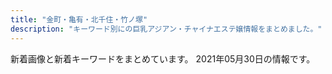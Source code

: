 ```yaml
---
title: "金町・亀有・北千住・竹ノ塚"
description: "キーワード別にの巨乳アジアン・チャイナエステ嬢情報をまとめました。"
---
```


新着画像と新着キーワードをまとめています。
2021年05月30日の情報です。

<DmmAffiliateIns />
<KeywordTable
  shops={
    [
    {
        "keywords": {
            "C": 4,
            "84": 1,
            "85": 3,
            "89": 1,
            "91": 1,
            "E": 2,
            "90": 3,
            "G": 1
        },
        "url": "http://spring02.est888.com/",
        "img_links": [
            "http://spring02.est888.com/css/staff/staff005-b.png",
            "http://spring02.est888.com/css/staff/staff008-b.png",
            "http://spring02.est888.com/css/staff/staff12.png",
            "http://spring02.est888.com/css/staff/staff0008.png",
            "http://spring02.est888.com/css/staff/staff010-a.png",
            "http://spring02.est888.com/css/staff/staff11.png",
            "http://spring02.est888.com/css/staff/staff005-a.png",
            "http://spring02.est888.com/css/staff/staff04-a.png",
            "http://spring02.est888.com/css/top02-left.png",
            "http://spring02.est888.com/css/staff/staff04-b.png",
            "http://spring02.est888.com/css/staff/staff01-a.png",
            "http://spring02.est888.com/css/nav/nav-004.png",
            "http://spring02.est888.com/css/nav/nav-003.png",
            "http://spring02.est888.com/css/nav/nav-005.png",
            "http://spring02.est888.com/css/staff/staff09-b.png",
            "http://spring02.est888.com/css/staff/staff003-b.png",
            "http://spring02.est888.com/css/staff/staff010-b.png",
            "http://spring02.est888.com/css/staff/staff11-a.png",
            "http://spring02.est888.com/css/osusume01.png",
            "http://spring02.est888.com/css/nav/nav-002.png",
            "http://spring02.est888.com/css/staff/staff005.png",
            "http://spring02.est888.com/css/staff/staff04.png",
            "http://spring02.est888.com/css/staff/staff12-b.png",
            "http://spring02.est888.com/css/staff/staff03-a.png",
            "http://spring02.est888.com/css/nav/nav-001.png",
            "http://spring02.est888.com/css/staff/staff12-a.png",
            "http://spring02.est888.com/css/tel.png",
            "http://spring02.est888.com/css/top04.png",
            "http://spring02.est888.com/css/staff/staff11-b.png",
            "http://spring02.est888.com/css/staff/staff09-a.png",
            "http://spring02.est888.com/css/top01.png",
            "http://spring02.est888.com/css/staff/staff03.png",
            "http://spring02.est888.com/css/top003.png",
            "http://spring02.est888.com/css/staff/staff01.png",
            "http://spring02.est888.com/css/nav/nav-006.png",
            "http://spring02.est888.com/css/staff/staff010.png",
            "http://spring02.est888.com/css/staff/staff09.png",
            "http://spring02.est888.com/css/staff/staff01-b.png"
        ],
        "station": "\u7dbe\u702c\u99c5\u897f\u53e3",
        "name": "Spring-\u30b9\u30d7\u30ea\u30f3\u30b0-"
    },
    {
        "station": "JR\u5317\u5343\u4f4f\u99c5\u6771\u53e3",
        "keywords": {},
        "url": "http://aroma-heal.com/",
        "name": "\u7f8e\u5802",
        "img_links": [
            "http://aroma-heal.com/img/t-a.jpg",
            "http://aroma-heal.com/img/pc.jpg",
            "http://aroma-heal.com/img/paypay.png",
            "http://aroma-heal.com/img/sys2.png",
            "http://aroma-heal.com/img/t-t.jpg",
            "http://aroma-heal.com/img/cam.jpg",
            "http://aroma-heal.com/img/sys4.png",
            "http://aroma-heal.com/img/botton.jpg",
            "http://aroma-heal.com/staff/yuki/01.jpg",
            "http://aroma-heal.com/staff/aoi/01.jpg",
            "http://aroma-heal.com/img/sys1.png",
            "http://aroma-heal.com/img/t-s.jpg",
            "http://aroma-heal.com/img/info.jpg",
            "http://aroma-heal.com/img/pic.jpg",
            "http://aroma-heal.com/img/add.jpg",
            "http://aroma-heal.com/img/adrs.jpg",
            "http://aroma-heal.com/img/t-o.jpg",
            "http://aroma-heal.com/img/tit.jpg",
            "http://aroma-heal.com/staff/mimi/01.jpg",
            "http://aroma-heal.com/img/t-r.jpg",
            "http://aroma-heal.com/img/sys3.png",
            "http://aroma-heal.com/img/sysetc.png",
            "http://aroma-heal.com/img/tel.jpg"
        ]
    },
    {
        "name": "\u6cc9\u30fb\u3044\u305a\u307f",
        "url": "https://moon-love.info/",
        "station": "\u5317\u5343\u4f4f\u99c5\u6771\u53e3",
        "keywords": {
            "D": 1,
            "E": 2
        },
        "img_links": [
            "https://moon-love.info/images/slider1/03.jpg",
            "https://moon-love.info/uploadfiles/images/campaignIyasiHealCom.jpg",
            "https://moon-love.info/uploadfiles/Image/image.png",
            "https://moon-love.info/staffPhoto/s20200527170611.jpg",
            "https://moon-love.info/js/sliderLine/slide_prev.png",
            "https://moon-love.info/images/gallery1.png",
            "https://moon-love.info/images/returnBtn.png",
            "https://moon-love.info/images/slider1/02.jpg",
            "https://moon-love.info/staffPhoto/s20200711151214.jpg",
            "https://moon-love.info/js/sliderLine/slide_next.png",
            "https://moon-love.info/staffPhoto/b20200711151214.jpg",
            "https://moon-love.info/staffPhoto/b20200527170611.jpg",
            "https://moon-love.info/images/slider1/01.jpg",
            "https://moon-love.info/images/mobile.jpg",
            "https://moon-love.info/images/noImg.jpg"
        ]
    },
    {
        "name": "You First*\u30e6\u30fc\u30d5\u30a1\u30fc\u30b9\u30c8",
        "url": "http://youfirstesthe.com/",
        "station": "\u7dbe\u702c\u99c5\u6771\u53e3",
        "img_links": [
            "http://youfirstesthe.com/upload/girl/img03/img5_0008.jpg",
            "http://youfirstesthe.com/upload/board/img_1616074473.jpg",
            "http://youfirstesthe.com/upload/girl/img03/img2_0020.jpg",
            "http://youfirstesthe.com/upload/girl/img03/img1_0004.jpg",
            "http://youfirstesthe.com/upload/girl/img02/img1_0021.jpg",
            "http://youfirstesthe.com/upload/girl/img03/img2_0016.jpg",
            "http://youfirstesthe.com/upload/girl/img03/img2_0014.jpg",
            "http://youfirstesthe.com/images/common/tel.png",
            "http://youfirstesthe.com/upload/board/img_1600470945.jpg",
            "http://youfirstesthe.com/images/top/list_btn.png",
            "http://youfirstesthe.com/upload/girl/img03/img1_0019.jpg",
            "http://youfirstesthe.com/images/top/ranking02.png",
            "http://youfirstesthe.com/upload/girl/img03/img1_0007.jpg",
            "http://youfirstesthe.com/upload/girl/img03/img1_0029.jpg",
            "http://youfirstesthe.com/upload/girl/img03/img2_0019.jpg",
            "http://youfirstesthe.com/images/top/pickup_box.png",
            "http://youfirstesthe.com/upload/board/img_1555924960.jpg",
            "http://youfirstesthe.com/upload/girl/img02/img1_0016.jpg",
            "http://youfirstesthe.com/upload/girl/img03/img2_0028.jpg",
            "http://youfirstesthe.com/upload/girl/img03/img3_0020.jpg",
            "http://youfirstesthe.com/upload/girl/img03/img1_0020.jpg",
            "http://youfirstesthe.com/upload/girl/img03/img2_0003.jpg",
            "http://youfirstesthe.com/upload/girl/img03/img3_0008.jpg",
            "http://youfirstesthe.com/upload/girl/img02/img1_0007.jpg",
            "http://youfirstesthe.com/images/top/news.png",
            "http://youfirstesthe.com/upload/girl/img03/img1_0016.jpg",
            "http://youfirstesthe.com/upload/girl/img02/img1_0027.jpg",
            "http://youfirstesthe.com/images/common/main_txt_corona.jpg",
            "http://youfirstesthe.com/upload/girl/img02/img1_0028.jpg",
            "http://youfirstesthe.com/upload/girl/img03/img1_0027.jpg",
            "http://youfirstesthe.com/upload/girl/img02/img1_0026.jpg",
            "http://youfirstesthe.com/upload/girl/img03/img2_0007.jpg",
            "http://youfirstesthe.com/images/top/ranking03.png",
            "http://youfirstesthe.com/upload/girl/img02/img1_0008.jpg",
            "http://youfirstesthe.com/upload/girl/img03/img2_0008.jpg",
            "http://youfirstesthe.com/upload/girl/img03/img3_0003.jpg",
            "http://youfirstesthe.com/upload/girl/img03/img4_0008.jpg",
            "http://youfirstesthe.com/upload/girl/img02/img1_0014.jpg",
            "http://youfirstesthe.com/images/top/ranking01.png",
            "http://youfirstesthe.com/upload/girl/img02/img1_0004.jpg",
            "http://youfirstesthe.com/upload/girl/img03/img1_0003.jpg",
            "http://youfirstesthe.com/upload/girl/img03/img3_0007.jpg",
            "http://youfirstesthe.com/upload/girl/img03/img4_0007.jpg",
            "http://youfirstesthe.com/upload/girl/img03/img1_0026.jpg",
            "http://youfirstesthe.com/upload/board/img_1601452249.jpg",
            "http://youfirstesthe.com/upload/girl/img03/img1_0028.jpg",
            "http://youfirstesthe.com/upload/board/img_1616074420.jpg",
            "http://youfirstesthe.com/upload/girl/img02/img1_0019.jpg",
            "http://youfirstesthe.com/upload/girl/img03/img2_0029.jpg",
            "http://youfirstesthe.com/upload/girl/img03/img1_0015.jpg",
            "http://youfirstesthe.com/upload/girl/img03/img1_0021.jpg",
            "http://youfirstesthe.com/upload/girl/img03/img1_0014.jpg",
            "http://youfirstesthe.com/upload/board/img_1558501433.jpg",
            "http://youfirstesthe.com/upload/girl/img02/img1_0029.jpg",
            "http://youfirstesthe.com/upload/girl/img02/img1_0015.jpg",
            "http://youfirstesthe.com/upload/girl/img02/img1_0020.jpg",
            "http://youfirstesthe.com/upload/girl/img02/img1_0003.jpg",
            "http://youfirstesthe.com/upload/girl/img03/img1_0008.jpg"
        ],
        "keywords": {
            "\u30bb\u30af\u30b7\u30fc": 5,
            "G": 5
        }
    },
    {
        "img_links": [
            "http://angela.esjp.xyz/girl/4.jpg",
            "http://angela.esjp.xyz/girl/3.jpg",
            "http://angela.esjp.xyz/images/roomimg/photo02.jpg",
            "http://angela.esjp.xyz/images/pickup_line.png",
            "http://angela.esjp.xyz/images/staff_bg.png",
            "http://angela.esjp.xyz/images/nophotos.jpg",
            "http://angela.esjp.xyz/girl/1.jpg",
            "http://angela.esjp.xyz/images/tel_footer.png",
            "http://angela.esjp.xyz/images/roomimg/photo01.jpg",
            "http://angela.esjp.xyz/images/topbg.jpg",
            "http://angela.esjp.xyz/girl/2.jpg",
            "http://angela.esjp.xyz/images/mobile_bg.png",
            "http://angela.esjp.xyz/girl/6.jpg",
            "http://angela.esjp.xyz/girl/5.jpg",
            "http://angela.esjp.xyz/images/newsbg.png"
        ],
        "name": "Angela \u30a2\u30f3\u30b8\u30a7\u30e9",
        "url": "http://angela.esjp.xyz/",
        "station": "\u7dbe\u702c\u99c5\u6771\u53e3",
        "keywords": {}
    },
    {
        "name": "Angel",
        "keywords": {},
        "station": "\u7dbe\u702c\u99c5\u897f\u53e3",
        "url": "http://e-luxury.work/",
        "img_links": [
            "http://e-luxury.work/images/1.jpg",
            "http://e-luxury.work/images/mobile.jpg",
            "http://e-luxury.work/images/staff_t.jpg",
            "http://e-luxury.work/images/4.jpg",
            "http://e-luxury.work/images/int2.jpg",
            "http://e-luxury.work/img/kayo1.jpg",
            "http://e-luxury.work/images/int1.jpg",
            "http://e-luxury.work/images/ta.jpg",
            "http://e-luxury.work/images/b1.jpg",
            "http://e-luxury.work/images/tt.jpg",
            "http://e-luxury.work/img/yuki1.jpg",
            "http://e-luxury.work/img/mimi1.jpg",
            "http://e-luxury.work/img/kayo2.jpg",
            "http://e-luxury.work/images/6.jpg",
            "http://e-luxury.work/images/2.jpg",
            "http://e-luxury.work/images/head.jpg",
            "http://e-luxury.work/images/7.jpg",
            "http://e-luxury.work/img/mina1.jpg",
            "http://e-luxury.work/img/eri1.jpg",
            "http://e-luxury.work/images/tel.jpg",
            "http://e-luxury.work/images/3.jpg",
            "http://e-luxury.work/images/sys.jpg",
            "http://e-luxury.work/images/5.jpg",
            "http://e-luxury.work/img/minami1.jpg",
            "http://e-luxury.work/img/momoka1.jpg",
            "http://e-luxury.work/images/interior_t.jpg",
            "http://e-luxury.work/images/news.jpg"
        ]
    },
    {
        "url": "http://www.maria0228.com/",
        "keywords": {},
        "station": "JR\u4e80\u6709\u99c5\u5317\u53e3",
        "img_links": [
            "http://www.maria0228.com/img/6.jpg",
            "http://www.maria0228.com/img/4.jpg",
            "http://www.maria0228.com/img/erika.jpg",
            "http://www.maria0228.com/img/3.jpg",
            "http://www.maria0228.com/img/danni.jpg",
            "http://www.maria0228.com/img/ayumi.jpg",
            "http://www.maria0228.com/img/nana.jpg",
            "http://www.maria0228.com/img/5.jpg",
            "http://www.maria0228.com/img/aya.jpg",
            "http://www.maria0228.com/img/1.jpg",
            "http://www.maria0228.com/img/7.jpg",
            "http://www.maria0228.com/img/yuri.jpg",
            "http://www.maria0228.com/img/2.jpg",
            "http://www.maria0228.com/img/mina.jpg"
        ],
        "name": "\u7652\u3057\u306e\u5bb6"
    },
    {
        "url": "http://kokoroan.jps.cm/",
        "name": "\u5922\u306e\u5bb6",
        "img_links": [
            "http://kokoroan.jps.cm/images/mobile.jpg",
            "http://kokoroan.jps.cm/photos/sites/31/2021/03/2021032515024847.jpg",
            "http://kokoroan.jps.cm/images/girl-z1.jpg",
            "http://kokoroan.jps.cm/images/bj3.jpg",
            "http://kokoroan.jps.cm/images/ser5.jpg",
            "http://kokoroan.jps.cm/photos/sites/31/2021/04/2021041913212572.jpg",
            "http://kokoroan.jps.cm/images/ser1.jpg",
            "http://kokoroan.jps.cm/images/top.jpg",
            "http://kokoroan.jps.cm/photos/sites/31/2021/03/2021032316250291.jpg",
            "http://kokoroan.jps.cm/images/mobile2.jpg",
            "http://kokoroan.jps.cm/images/room3.jpg",
            "http://kokoroan.jps.cm/images/room2.jpg",
            "http://kokoroan.jps.cm/photos/sites/31/2021/03/2021032316410890.jpg",
            "http://kokoroan.jps.cm/images/room4.jpg",
            "http://kokoroan.jps.cm/images/room1.jpg",
            "http://kokoroan.jps.cm/images/service_line.jpg",
            "http://kokoroan.jps.cm/images/ser3.jpg",
            "http://kokoroan.jps.cm/photos/sites/31/2021/03/2021032515025450.jpg",
            "http://kokoroan.jps.cm/images/ser2.jpg",
            "http://kokoroan.jps.cm/photos/sites/31/2021/04/2021041913212424.jpg",
            "http://kokoroan.jps.cm/images/girl-z2.jpg",
            "http://kokoroan.jps.cm/images/ser4.jpg",
            "http://kokoroan.jps.cm/images/end.jpg",
            "http://kokoroan.jps.cm/images/staff_line.jpg"
        ],
        "keywords": {
            "87": 1,
            "86": 2,
            "C": 11,
            "D": 3
        },
        "station": "\u7af9\u30ce\u585a\u99c5\u6771\u53e3"
    },
    {
        "url": "http://ningyo-hime.com/",
        "img_links": [
            "http://ningyo-hime.com/staffPhoto/b20200905132814.jpg",
            "http://ningyo-hime.com/uploadfiles/Image/campaignNingyoHimeCom.jpg",
            "http://ningyo-hime.com/js/sliderLine/slide_next.png",
            "http://ningyo-hime.com/staffPhoto/b20201101082513.jpg",
            "http://ningyo-hime.com/staffPhoto/s20191003141511.jpg",
            "http://ningyo-hime.com/staffPhoto/b20201212104914.jpg",
            "http://ningyo-hime.com/staffPhoto/s20201212112712.jpg",
            "http://ningyo-hime.com/images/gallery1.png",
            "http://ningyo-hime.com/staffPhoto/s20200630134438.jpg",
            "http://ningyo-hime.com/staffPhoto/b20200707192550.jpg",
            "http://ningyo-hime.com/images/mobile.jpg",
            "http://ningyo-hime.com/staffPhoto/b20200630134438.jpg",
            "http://ningyo-hime.com/staffPhoto/s20200707192550.jpg",
            "http://ningyo-hime.com/images/slider1/03.jpg",
            "http://ningyo-hime.com/images/slider1/01.jpg",
            "http://ningyo-hime.com/staffPhoto/s20200626161755.jpg",
            "http://ningyo-hime.com/staffPhoto/b20191003141511.jpg",
            "http://ningyo-hime.com/images/returnBtn.png",
            "http://ningyo-hime.com/staffPhoto/s20201212104914.jpg",
            "http://ningyo-hime.com/staffPhoto/b20201212112712.jpg",
            "http://ningyo-hime.com/staffPhoto/b20200626161755.jpg",
            "http://ningyo-hime.com/staffPhoto/s20201230174356.jpg",
            "http://ningyo-hime.com/staffPhoto/b20201230174356.jpg",
            "http://ningyo-hime.com/js/sliderLine/slide_prev.png",
            "http://ningyo-hime.com/staffPhoto/s20201101082513.jpg",
            "http://ningyo-hime.com/staffPhoto/s20200905132814.jpg"
        ],
        "keywords": {
            "D": 5,
            "84": 1,
            "C": 2
        },
        "name": "\u4eba\u9b5a\u59eb",
        "station": "\u7dbe\u702c\u99c5\u6771\u53e3"
    },
    {
        "station": "\u7dbe\u702c\u99c5\u6771\u53e3",
        "name": "\u82b1\u306e\u604b",
        "url": "http://bananokoi.ies.bz/",
        "img_links": [],
        "keywords": {}
    },
    {
        "station": "JR\u91d1\u753a\u99c5\u5317\u53e3",
        "url": "http://www.kenyoku.work/",
        "keywords": {},
        "name": "\u5065\u6b32",
        "img_links": [
            "http://www.kenyoku.work/img/risa1.jpg",
            "http://www.kenyoku.work/images/news.jpg",
            "http://www.kenyoku.work/images/int1.png",
            "http://www.kenyoku.work/img/miki1.jpg",
            "http://www.kenyoku.work/images/2.jpg",
            "http://www.kenyoku.work/images/head.jpg",
            "http://www.kenyoku.work/images/b2.jpg",
            "http://www.kenyoku.work/images/1.jpg",
            "http://www.kenyoku.work/images/interior_t.jpg",
            "http://www.kenyoku.work/images/int2.png",
            "http://www.kenyoku.work/img/hana1.jpg",
            "http://www.kenyoku.work/images/staff_t.jpg",
            "http://www.kenyoku.work/img/ami1.jpg",
            "http://www.kenyoku.work/images/s1.png",
            "http://www.kenyoku.work/images/b1.jpg",
            "http://www.kenyoku.work/images/info.png",
            "http://www.kenyoku.work/images/mobile.jpg",
            "http://www.kenyoku.work/images/sys.jpg",
            "http://www.kenyoku.work/images/3.jpg",
            "http://www.kenyoku.work/images/4.jpg"
        ]
    },
    {
        "station": "\u7dbe\u702c\u99c5\u6771\u53e3",
        "name": "\u611b",
        "url": "http://ayase-ai.jpest.net/",
        "keywords": {},
        "img_links": [
            "http://ayase-ai.jpest.net/uploads//sites/33/2020/11/g1-225x300.jpg",
            "http://ayase-ai.jpest.net/uploads//sites/33/2020/11/g6-225x300.jpg",
            "http://ayase-ai.jpest.net/uploads//sites/33/2021/01/g1-225x300.jpg",
            "http://ayase-ai.jpest.net/uploads//sites/33/2020/11/g6.jpg",
            "http://ayase-ai.jpest.net/uploads//sites/33/2020/12/mobile-1.jpg",
            "http://ayase-ai.jpest.net/uploads//sites/33/2020/12/main_top-1.png",
            "http://ayase-ai.jpest.net/uploads//sites/33/2021/01/g1.jpg",
            "http://ayase-ai.jpest.net/uploads//sites/33/2020/12/r3-1.png",
            "http://ayase-ai.jpest.net/uploads//sites/33/2020/12/main_top.png",
            "http://ayase-ai.jpest.net/uploads//sites/33/2020/11/g5-225x300.jpg",
            "http://ayase-ai.jpest.net/uploads//sites/33/2020/11/g2-225x300.jpg",
            "http://ayase-ai.jpest.net/uploads//sites/33/2020/11/g3-225x300.jpg",
            "http://ayase-ai.jpest.net/uploads//sites/33/2020/11/g2.jpg",
            "http://ayase-ai.jpest.net/uploads//sites/33/2020/11/m-top02-1.jpg",
            "http://ayase-ai.jpest.net/uploads//sites/33/2020/11/g5.jpg",
            "http://ayase-ai.jpest.net/uploads//sites/33/2020/12/shishu-2.png",
            "http://ayase-ai.jpest.net/uploads//sites/33/2020/11/g4-225x300.jpg",
            "http://ayase-ai.jpest.net/uploads//sites/33/2020/11/g3.jpg",
            "http://ayase-ai.jpest.net/uploads//sites/33/2020/12/main_bottom-1.png",
            "http://ayase-ai.jpest.net/uploads//sites/33/2020/12/ss.png",
            "http://ayase-ai.jpest.net/uploads//sites/33/2020/12/r2-1.png",
            "http://ayase-ai.jpest.net/uploads//sites/33/2021/04/g1-225x300.jpg",
            "http://ayase-ai.jpest.net/uploads//sites/33/2021/04/g1.jpg",
            "http://ayase-ai.jpest.net/uploads//sites/33/2020/11/g4.jpg",
            "http://ayase-ai.jpest.net/uploads//sites/33/2020/12/ma01-1.jpg",
            "http://ayase-ai.jpest.net/uploads//sites/33/2020/11/g1.jpg",
            "http://ayase-ai.jpest.net/uploads//sites/33/2020/12/r1.png",
            "http://ayase-ai.jpest.net/uploads//sites/33/2020/12/re.jpg",
            "http://ayase-ai.jpest.net/uploads//sites/33/2020/12/r4-1.png",
            "http://ayase-ai.jpest.net/uploads//sites/33/2020/12/main_bottom.png"
        ]
    },
    {
        "url": "http://iyasinobara.oks.bz/",
        "name": "\u7652\u3057\u306e\u8594\u8587",
        "keywords": {
            "90": 5,
            "F": 5,
            "82": 5,
            "D": 10,
            "85": 5,
            "87": 5,
            "C": 16
        },
        "station": "JR\u91d1\u753a\u99c5\u5317\u53e3",
        "img_links": [
            "http://iyasinobara.oks.bz/images/top.jpg",
            "http://iyasinobara.oks.bz/photos/sites/36/2021/03/2021030303232197.jpg",
            "http://iyasinobara.oks.bz/photos/sites/36/2020/11/2020112101523963.jpg",
            "http://iyasinobara.oks.bz/photos/sites/36/2019/12/2019121401184994.jpg",
            "http://iyasinobara.oks.bz/images/s_news.jpg",
            "http://iyasinobara.oks.bz/images/room4.jpg",
            "http://iyasinobara.oks.bz/images/s_staff.jpg",
            "http://iyasinobara.oks.bz/images/s_shedule.jpg",
            "http://iyasinobara.oks.bz/photos/sites/36/2020/02/2020021401252254.jpg",
            "http://iyasinobara.oks.bz/images/mobile.jpg",
            "http://iyasinobara.oks.bz/images/room2.jpg",
            "http://iyasinobara.oks.bz/images/room1.jpg",
            "http://iyasinobara.oks.bz/images/room3.jpg"
        ]
    },
    {
        "name": "Sakura",
        "img_links": [
            "http://esthe-aroma.biz/img/ff.jpg",
            "http://esthe-aroma.biz/img/cg021.jpg",
            "http://esthe-aroma.biz/img/m04.jpg",
            "http://esthe-aroma.biz/img/top.jpg",
            "http://esthe-aroma.biz/img/cg01.jpg",
            "http://esthe-aroma.biz/img/syst.jpg",
            "http://esthe-aroma.biz/img/fla01.jpg",
            "http://esthe-aroma.biz/img/m02a.jpg",
            "http://esthe-aroma.biz/img/m01.jpg",
            "http://esthe-aroma.biz/img/m05.jpg",
            "http://esthe-aroma.biz/img/m06.jpg",
            "http://esthe-aroma.biz/img/fla02.jpg",
            "http://esthe-aroma.biz/img/cg09.jpg",
            "http://esthe-aroma.biz/img/acct.jpg",
            "http://esthe-aroma.biz/img/cg011.jpg",
            "http://esthe-aroma.biz/img/m03a.jpg",
            "http://esthe-aroma.biz/img/m01a.jpg",
            "http://esthe-aroma.biz/img/cg081.jpg",
            "http://esthe-aroma.biz/img/m02.jpg",
            "http://esthe-aroma.biz/img/cg02.jpg",
            "http://esthe-aroma.biz/img/cg08.jpg",
            "http://esthe-aroma.biz/img/m03.jpg",
            "http://esthe-aroma.biz/img/fla03.jpg",
            "http://esthe-aroma.biz/img/tr02.jpg",
            "http://esthe-aroma.biz/img/cg10.jpg",
            "http://esthe-aroma.biz/img/stal.jpg",
            "http://esthe-aroma.biz/img/no.png",
            "http://esthe-aroma.biz/img/cg07.jpg",
            "http://esthe-aroma.biz/img/tr01.jpg",
            "http://esthe-aroma.biz/img/cg05.jpg",
            "http://esthe-aroma.biz/img/cg03.jpg",
            "http://esthe-aroma.biz/img/m05a.jpg",
            "http://esthe-aroma.biz/img/cg101.jpg",
            "http://esthe-aroma.biz/img/cg06.jpg"
        ],
        "station": "JR\u91d1\u753a\u99c5\u5317\u53e3",
        "url": "http://esthe-aroma.biz/",
        "keywords": {
            "D": 18,
            "88": 4,
            "86": 14
        }
    },
    {
        "keywords": {
            "86": 3,
            "87": 3
        },
        "station": "\u7af9\u30ce\u585a\u99c5\u6771\u53e3",
        "img_links": [
            "http://esthe-aroma.xyz/images/header3.png",
            "http://esthe-aroma.xyz/images/acc.jpg",
            "http://esthe-aroma.xyz/images/info.png",
            "http://esthe-aroma.xyz/images/main1.jpg",
            "http://esthe-aroma.xyz/images/acc1.jpg",
            "http://esthe-aroma.xyz/images/home_002.png",
            "http://esthe-aroma.xyz/images/link.png",
            "http://esthe-aroma.xyz/images/main-sp.jpg",
            "http://esthe-aroma.xyz/images/home.png",
            "http://esthe-aroma.xyz/images/staff.png",
            "http://esthe-aroma.xyz/images/esthe1.jpg",
            "http://esthe-aroma.xyz/images/esthe2.jpg",
            "http://esthe-aroma.xyz/images/blog_002.png",
            "http://esthe-aroma.xyz/images/gallery.png",
            "http://esthe-aroma.xyz/images/clear.png",
            "http://esthe-aroma.xyz/images/esthe3.jpg",
            "http://esthe-aroma.xyz/images/friend.png",
            "http://esthe-aroma.xyz/images/cg01.jpg",
            "http://esthe-aroma.xyz/images/cg02.jpg"
        ],
        "url": "http://esthe-aroma.xyz/",
        "name": "\u5927\u5bb6\u65cf"
    },
    {
        "station": "\u5343\u4f4f\u5927\u6a4b\u99c5",
        "url": "https://s-esthe.biz/",
        "keywords": {
            "E": 6,
            "D": 12
        },
        "name": "\u3057\u3093\u3061\u3083\u3093",
        "img_links": [
            "https://s-esthe.biz/wp-content/uploads/2019/06/47567uhito.jpg",
            "https://s-esthe.biz/wp-content/themes/este/img/call.png",
            "https://s-esthe.biz/wp-content/themes/este/img/1.jpg",
            "https://s-esthe.biz/wp-content/uploads/2019/06/345678hito.jpg",
            "https://s-esthe.biz/wp-content/themes/este/img/4.jpg",
            "https://s-esthe.biz/wp-content/themes/este/img/tel_header.png",
            "https://s-esthe.biz/wp-content/themes/este/img/top-img02.png",
            "https://s-esthe.biz/wp-content/themes/este/img/tel_footer.png",
            "https://s-esthe.biz/wp-content/themes/este/img/2.jpg",
            "https://s-esthe.biz/wp-content/uploads/2019/06/23456hito.jpg",
            "https://s-esthe.biz/wp-content/themes/este/img/3.jpg",
            "https://s-esthe.biz/wp-content/themes/este/img/top-img01a.png",
            "https://s-esthe.biz/wp-content/themes/este/img/top-img01b.png",
            "https://s-esthe.biz/wp-content/uploads/2021/05/211nss.jpg",
            "https://s-esthe.biz/wp-content/uploads/2019/06/651hito.jpg"
        ]
    },
    {
        "keywords": {},
        "name": "\u5065\u5eb7\u306e\u5bb6",
        "img_links": [
            "http://kenkounoie-umejima.este88.com/images/img1.jpg",
            "http://kenkounoie-umejima.este88.com/images/acc1.jpg",
            "http://kenkounoie-umejima.este88.com/images/acc4.jpg",
            "http://kenkounoie-umejima.este88.com/images/img4.jpg",
            "http://kenkounoie-umejima.este88.com/gals/emi1.jpg",
            "http://kenkounoie-umejima.este88.com/images/img2.jpg",
            "http://kenkounoie-umejima.este88.com/images/info.png",
            "http://kenkounoie-umejima.este88.com/images/acc5.jpg",
            "http://kenkounoie-umejima.este88.com/gals/risa1.jpg",
            "http://kenkounoie-umejima.este88.com/images/acc3.jpg",
            "http://kenkounoie-umejima.este88.com/gals/kiki1.jpg",
            "http://kenkounoie-umejima.este88.com/gals/ai1.jpg",
            "http://kenkounoie-umejima.este88.com/images/img3.jpg",
            "http://kenkounoie-umejima.este88.com/images/acc2.jpg",
            "http://kenkounoie-umejima.este88.com/gals/mimi1.jpg",
            "http://kenkounoie-umejima.este88.com/gals/rika1.jpg",
            "http://kenkounoie-umejima.este88.com/images/qr.jpg",
            "http://kenkounoie-umejima.este88.com/i/sp02.jpg",
            "http://kenkounoie-umejima.este88.com/gals/akane1.jpg"
        ],
        "station": "\u6885\u5cf6\u99c5",
        "url": "http://kenkounoie-umejima.este88.com/"
    },
    {
        "station": "JR\u4e80\u6709\u99c5\u5357\u53e3",
        "img_links": [
            "http://foryou2.a1.ies.bz/upload/sites/8/2021/05/2021052102074914.jpg",
            "https://arzt-spa.iest.info/images/acc4.jpg",
            "https://arzt-spa.iest.info/images/girl_bt.jpg",
            "https://arzt-spa.iest.info/images/staff0.jpg",
            "https://arzt-spa.iest.info/photos/sites/8/2021/05/2021051108091387.jpg",
            "https://arzt-spa.iest.info/images/bjs3.jpg",
            "https://arzt-spa.iest.info/photos/sites/8/2021/04/2021042909585676.jpg",
            "http://foryou2.a1.ies.bz/upload/sites/8/2021/04/2021042909585676.jpg",
            "https://arzt-spa.iest.info/images/staff_line.jpg",
            "https://arzt-spa.iest.info/images/end.jpg",
            "https://arzt-spa.iest.info/images/acc2.jpg",
            "https://arzt-spa.iest.info/photos/sites/8/2021/05/2021052003571283.jpg",
            "http://foryou2.a1.ies.bz/upload/sites/8/2021/05/2021052003571253.jpg",
            "https://arzt-spa.iest.info/photos/sites/8/2021/05/2021052102074914.jpg",
            "http://foryou2.a1.ies.bz/upload/sites/8/2021/05/2021052102083831.jpg",
            "https://arzt-spa.iest.info/images/line1.jpg",
            "http://foryou2.a1.ies.bz/upload/sites/8/2021/04/202104290958056.jpg",
            "https://arzt-spa.iest.info/images/acc5.jpg",
            "https://arzt-spa.iest.info/photos/sites/8/2021/04/202104290958056.jpg",
            "https://arzt-spa.iest.info/images/mobile.jpg",
            "https://arzt-spa.iest.info/photos/sites/8/2021/05/2021052003571253.jpg",
            "https://arzt-spa.iest.info/photos/sites/8/2021/05/2021052102083831.jpg",
            "https://arzt-spa.iest.info/images/pick.jpg",
            "https://arzt-spa.iest.info/images/acc6.jpg",
            "https://arzt-spa.iest.info/images/news.jpg",
            "http://foryou2.a1.ies.bz/upload/sites/8/2021/05/2021052003571283.jpg",
            "https://arzt-spa.iest.info/images/top.jpg",
            "https://arzt-spa.iest.info/images/acc3.jpg",
            "https://arzt-spa.iest.info/images/acc1.jpg",
            "https://arzt-spa.iest.info/images/link_line.jpg"
        ],
        "name": "Arzt spa\u30fb\u30a2\u30eb\u30c4\u30b9\u30d1",
        "keywords": {
            "86": 2,
            "83": 4,
            "88": 4,
            "90": 2,
            "D": 8,
            "E": 6,
            "87": 2
        },
        "url": "https://arzt-spa.iest.info/"
    },
    {
        "station": "\u5800\u5207\u83d6\u84b2\u5712\u99c5",
        "keywords": {},
        "url": "https://kungangm.jimdofree.com/",
        "img_links": [
            "https://image.jimcdn.com/app/cms/image/transf/dimension=1080x1024:format=jpg/path/s491738307dab8ed0/image/ie54739bfe4411825/version/1621849495/image.jpg",
            "https://image.jimcdn.com/app/cms/image/transf/dimension=1080x1024:format=jpg/path/s491738307dab8ed0/image/i0ab0a1b77accb1c7/version/1621849456/image.jpg",
            "https://image.jimcdn.com/app/cms/image/transf/none/path/s491738307dab8ed0/image/i5806f8c0fbbca598/version/1417614009/image.jpg",
            "https://image.jimcdn.com/app/cms/image/transf/dimension=1080x1024:format=jpg/path/s491738307dab8ed0/image/i8114f4be25f79eef/version/1617353476/image.jpg",
            "https://image.jimcdn.com/app/cms/image/transf/none/path/s491738307dab8ed0/image/iba7a970dbc047ea1/version/1621849413/image.jpg"
        ],
        "name": "\u541b\u5b89"
    },
    {
        "name": "heart Peace \uff5e\u30cf\u30fc\u30c8\u30d4\u30fc\u30b9\uff5e",
        "img_links": [],
        "station": "\u7dbe\u702c\u99c5",
        "keywords": {},
        "url": "https://heart-peace.business.site/"
    },
    {
        "img_links": [
            "http://urara.tyo.cm/images/slider03.png",
            "http://urara.tyo.cm/images/tit_info02.png",
            "http://urara.tyo.cm/images/pagetop.png",
            "http://urara.tyo.cm/photos/sites/5/2020/07/2020072904152581.jpg",
            "http://urara.tyo.cm/photos/sites/5/2021/03/2021032608104729.jpg",
            "http://urara.tyo.cm/images/top.png",
            "http://urara.tyo.cm/images/link_nav04.png",
            "http://urara.tyo.cm/images/bg_infotit.png",
            "http://urara.tyo.cm/images/tit_staff01.png",
            "http://urara.tyo.cm/photos/sites/5/2020/11/2020112706272440.jpg",
            "http://urara.tyo.cm/photos/sites/5/2020/09/2020091508111353.jpg",
            "http://urara.tyo.cm/images/tit_info01.png",
            "http://urara.tyo.cm/images/slider02.png",
            "http://urara.tyo.cm/photos/sites/5/2021/02/2021021804210413.jpg",
            "http://urara.tyo.cm/images/ico02.png",
            "http://urara.tyo.cm/photos/sites/5/2020/07/2020072904152438.jpg",
            "http://urara.tyo.cm/images/link_nav01.png",
            "http://urara.tyo.cm/photos/sites/5/2020/08/2020082101302071.jpg",
            "http://urara.tyo.cm/images/slider01.png",
            "http://urara.tyo.cm/photos/sites/5/2020/07/2020072904152344.jpg",
            "http://urara.tyo.cm/photos/sites/5/2020/10/2020101305325670.jpg",
            "http://urara.tyo.cm/images/link_nav06.png",
            "http://urara.tyo.cm/images/tit_staff02.png",
            "http://urara.tyo.cm/images/link_nav05.png",
            "http://urara.tyo.cm/images/link_nav03.png",
            "http://urara.tyo.cm/images/link_nav02.png",
            "http://urara.tyo.cm/photos/sites/5/2020/07/2020072904152474.jpg"
        ],
        "url": "http://urara.tyo.cm/",
        "station": "JR\u91d1\u753a\u99c5\u5317\u53e3",
        "name": "\u9e97",
        "keywords": {
            "86": 48,
            "D": 120,
            "87": 12,
            "84": 12,
            "85": 48
        }
    },
    {
        "url": "http://www.yurikago-massage.work/",
        "keywords": {
            "D": 14,
            "85": 8,
            "87": 4,
            "86": 6,
            "C": 15,
            "F": 4,
            "88": 4,
            "E": 4
        },
        "name": "\u3086\u308a\u304b\u3054",
        "station": "JR\u91d1\u753a\u99c5\u5317\u53e3",
        "img_links": [
            "http://www.yurikago-massage.work/img/st11.jpg",
            "http://www.yurikago-massage.work/img/nos.jpg",
            "http://www.yurikago-massage.work/img/botton.jpg",
            "http://www.yurikago-massage.work/img/st13.jpg",
            "http://www.yurikago-massage.work/img/fla-2.jpg",
            "http://www.yurikago-massage.work/img/sta12.jpg",
            "http://www.yurikago-massage.work/img/sta10.jpg",
            "http://www.yurikago-massage.work/img/sta13.jpg",
            "http://www.yurikago-massage.work/img/sta8.jpg",
            "http://www.yurikago-massage.work/img/mo.png",
            "http://www.yurikago-massage.work/img/st09.jpg",
            "http://www.yurikago-massage.work/img/st12.jpg",
            "http://www.yurikago-massage.work/img/st9.jpg",
            "http://www.yurikago-massage.work/img/sta9.jpg",
            "http://www.yurikago-massage.work/img/sta7.jpg",
            "http://www.yurikago-massage.work/img/sta11.jpg",
            "http://www.yurikago-massage.work/img/st8.jpg",
            "http://www.yurikago-massage.work/img/st6.jpg",
            "http://www.yurikago-massage.work/img/st10.jpg",
            "http://www.yurikago-massage.work/img/st7.jpg",
            "http://www.yurikago-massage.work/img/sta6.jpg",
            "http://www.yurikago-massage.work/img/fla-1.jpg"
        ]
    },
    {
        "url": "http://www.relax-miyabi.com/",
        "station": "\u4e94\u53cd\u91ce\u99c5",
        "img_links": [
            "http://www.relax-miyabi.com/img/glo_03_off.jpg",
            "http://www.relax-miyabi.com/img/bnr-02_off.jpg",
            "http://www.relax-miyabi.com/img/top-h5R.jpg",
            "http://www.relax-miyabi.com/files/019.jpg",
            "http://www.relax-miyabi.com/img/top-course_off.jpg",
            "http://www.relax-miyabi.com/files/014.jpg",
            "http://www.relax-miyabi.com/img/top-h5R2.jpg",
            "http://www.relax-miyabi.com/img/glo_02_off.jpg",
            "http://www.relax-miyabi.com/img/slider/3.jpg",
            "http://www.relax-miyabi.com/img/top-course2_off.jpg",
            "http://www.relax-miyabi.com/img/slider/1.jpg",
            "http://www.relax-miyabi.com/files/019-03.jpg",
            "http://www.relax-miyabi.com/files/014-03.jpg",
            "http://www.relax-miyabi.com/img/icon_tel.png",
            "http://www.relax-miyabi.com/files/019-02.jpg",
            "http://www.relax-miyabi.com/img/footer-top_off.jpg",
            "http://www.relax-miyabi.com/img/glo_04_off.jpg",
            "http://www.relax-miyabi.com/img/bnr-01_off.jpg",
            "http://www.relax-miyabi.com/files/014-02.jpg",
            "http://www.relax-miyabi.com/img/h4-top.jpg",
            "http://www.relax-miyabi.com/img/glo_01_off.jpg",
            "http://www.relax-miyabi.com/img/glo_05_off.jpg",
            "http://www.relax-miyabi.com/img/glo_06_off.jpg",
            "http://www.relax-miyabi.com/img/slider/2.jpg"
        ],
        "name": "\u96c5",
        "keywords": {
            "86": 3,
            "D": 6,
            "88": 3
        }
    },
    {
        "img_links": [],
        "station": "JR\u4e80\u6709\u99c5\u5317\u53e3",
        "url": "http://kenkohouse.com/",
        "keywords": {},
        "name": "\u30b5\u30e9\u30f3"
    },
    {
        "station": "JR\u5317\u5343\u4f4f\u99c5\u6771\u53e3",
        "url": "http://iris.este.work/",
        "keywords": {
            "D": 4,
            "E": 2,
            "87": 1,
            "90": 1,
            "84": 1,
            "85": 3,
            "86": 3,
            "C": 2,
            "83": 1
        },
        "img_links": [
            "http://iris.este.work/staff_t.jpg",
            "http://iris.este.work/2/uploadimg/1615527059.jpeg",
            "http://iris.este.work/news.jpg",
            "http://iris.este.work/int1.png",
            "http://iris.este.work/2/uploadimg/1604372331.jpg",
            "http://iris.este.work/head.jpg",
            "http://iris.este.work/2/uploadimg/1587527299.jpg",
            "http://iris.este.work/sys1.jpg",
            "http://iris.este.work/2/uploadimg/1597806778.jpg",
            "http://iris.este.work/2/uploadimg/1607661251.jpg",
            "http://iris.este.work/s1.png",
            "http://iris.este.work/2/uploadimg/1591787978.jpg",
            "http://iris.este.work/2/uploadimg/1597642441.jpeg",
            "http://iris.este.work/2/uploadimg/1587527512.jpg",
            "http://iris.este.work/2/uploadimg/1610606533.jpg",
            "http://iris.este.work/2/uploadimg/1610606666.jpg",
            "http://iris.este.work/sys2.jpg"
        ],
        "name": "IRIS \uff5e\u30a2\u30a4\u30ea\u30b9\uff5e"
    },
    {
        "img_links": [
            "https://century.pwchp.com/images/vis_theptframe.png",
            "http://starrysky.esnavi.work/2/uploadimg/1609136908.jpeg",
            "http://starrysky.esnavi.work/2/uploadimg/1596225793.jpg",
            "http://starrysky.esnavi.work/2/uploadimg/1565558725.jpg",
            "http://starrysky.esnavi.work/2/uploadimg/1574764277.jpg",
            "http://starrysky.esnavi.work/2/uploadimg/1618889943.jpeg",
            "http://starrysky.esnavi.work/2/uploadimg/1617615141.jpeg",
            "http://starrysky.esnavi.work/vis_theptframe.png",
            "https://pwchp.com/images_editor/124/images/1559717095-146381_2.jpg",
            "http://starrysky.esnavi.work/1-1PZ515095RN.jpg",
            "http://starrysky.esnavi.work/iDl2toJilLq62VX.png",
            "http://starrysky.esnavi.work/2/uploadimg/1609136727.jpeg"
        ],
        "name": "\u6fc0\u5b89\u5929\u4f7f",
        "url": "http://starrysky.esnavi.work/",
        "keywords": {
            "C": 9,
            "\u80f8": 1,
            "E": 9,
            "90": 27,
            "88": 9,
            "85": 18,
            "D": 9,
            "83": 9
        },
        "station": "\u7dbe\u702c\u99c5\u6771\u53e3"
    },
    {
        "name": "Tulip\uff5e\u30c1\u30e5\u30fc\u30ea\u30c3\u30d7",
        "station": "JR\u5357\u5343\u4f4f\u99c5\u5357\u53e3",
        "keywords": {},
        "url": "http://www.hi-msg.com/tulip/",
        "img_links": []
    },
    {
        "url": "http://www.luckystar.esturl.com/",
        "station": "JR\u4e80\u6709\u99c5\u5317\u53e3",
        "name": "\u30e9\u30c3\u30ad\u30fc\u30b9\u30bf\u30fc",
        "img_links": [
            "http://www.luckystar.esturl.com/files/006.jpg",
            "http://www.luckystar.esturl.com/img/ttl_news.png",
            "http://www.luckystar.esturl.com/files/005-03.jpg",
            "http://www.luckystar.esturl.com/img/goback.jpg",
            "http://www.luckystar.esturl.com/files/003-03.jpg",
            "http://www.luckystar.esturl.com/files/003-02.jpg",
            "http://www.luckystar.esturl.com/files/002-03.jpg",
            "http://www.luckystar.esturl.com/images/slider/3.jpg",
            "http://www.luckystar.esturl.com/files/003.jpg",
            "http://www.luckystar.esturl.com/files/007-03.jpg",
            "http://www.luckystar.esturl.com/img/btn_blog.png",
            "http://www.luckystar.esturl.com/files/002.jpg",
            "http://www.luckystar.esturl.com/img/pickup.jpg",
            "http://www.luckystar.esturl.com/files/006-03.jpg",
            "http://www.luckystar.esturl.com/files/001-03.jpg",
            "http://www.luckystar.esturl.com/files/006-02.jpg",
            "http://www.luckystar.esturl.com/images/slider/1.jpg",
            "http://www.luckystar.esturl.com/files/001.jpg",
            "http://www.luckystar.esturl.com/files/007.jpg",
            "http://www.luckystar.esturl.com/files/005-02.jpg",
            "http://www.luckystar.esturl.com/files/005.jpg",
            "http://www.luckystar.esturl.com/files/001-02.jpg",
            "http://www.luckystar.esturl.com/images/slider/2.jpg",
            "http://www.luckystar.esturl.com/files/002-02.jpg",
            "http://www.luckystar.esturl.com/img/ttl_info.png",
            "http://www.luckystar.esturl.com/files/007-02.jpg",
            "http://www.luckystar.esturl.com/img/tel.png"
        ],
        "keywords": {
            "C": 13,
            "86": 4,
            "D": 12,
            "87": 8
        }
    },
    {
        "name": "Aroma RenRen",
        "station": "JR\u4e80\u6709\u99c5\u5357\u53e3",
        "img_links": [
            "https://renren.tyo.cm/images/link_nav02.jpg",
            "https://renren.tyo.cm/images/tit_pick.png",
            "https://renren.tyo.cm/images/acc1.jpg",
            "https://renren.tyo.cm/images/sp_top.png",
            "https://renren.tyo.cm/images/acc6.jpg",
            "https://renren.tyo.cm/images/link_nav05.jpg",
            "https://renren.tyo.cm/images/link_nav01.jpg",
            "https://renren.tyo.cm/images/acc4.jpg",
            "https://renren.tyo.cm/images/tit_link.png",
            "https://renren.tyo.cm/images/staff01.png",
            "https://renren.tyo.cm/images/side_tel.jpg",
            "https://renren.tyo.cm/photos/sites/41/2021/05/2021052004155822.jpg",
            "https://renren.tyo.cm/images/acc2.jpg",
            "https://renren.tyo.cm/images/end.png",
            "https://renren.tyo.cm/images/top.png",
            "https://renren.tyo.cm/images/side_mobile.jpg",
            "https://renren.tyo.cm/photos/sites/41/2021/05/2021052004154611.jpg",
            "https://renren.tyo.cm/photos/sites/41/2021/05/2021052004155091.jpg",
            "https://renren.tyo.cm/images/acc3.jpg",
            "https://renren.tyo.cm/images/link_nav06.jpg",
            "https://renren.tyo.cm/images/acc5.jpg",
            "https://renren.tyo.cm/photos/sites/41/2021/05/2021052004154256.jpg",
            "https://renren.tyo.cm/images/staff02.png",
            "https://renren.tyo.cm/photos/sites/41/2021/05/2021052004153875.jpg",
            "https://renren.tyo.cm/images/tit_new.png",
            "https://renren.tyo.cm/images/link_nav03.jpg",
            "https://renren.tyo.cm/photos/sites/41/2021/05/2021052004155498.jpg",
            "https://renren.tyo.cm/photos/sites/41/2021/05/202105200415347.jpg",
            "https://renren.tyo.cm/images/link_nav04.jpg"
        ],
        "url": "https://renren.tyo.cm/",
        "keywords": {
            "E": 2,
            "88": 3,
            "85": 2,
            "D": 3,
            "83": 1,
            "86": 1,
            "C": 1,
            "F": 1
        }
    },
    {
        "img_links": [
            "http://relax-esthe.tokyo/css/m-top-right04.jpg",
            "http://relax-esthe.tokyo/css/m-left.jpg",
            "http://relax-esthe.tokyo/css/m-top-right01.jpg",
            "http://relax-esthe.tokyo/images/call.png",
            "http://relax-esthe.tokyo/css/top-left01.jpg",
            "http://relax-esthe.tokyo/css/m-right.jpg",
            "http://relax-esthe.tokyo/css/m-top02.jpg",
            "http://relax-esthe.tokyo/css/staff/staff09.png",
            "http://relax-esthe.tokyo/css/m-top-right02.jpg",
            "http://relax-esthe.tokyo/css/m-yejiao.jpg",
            "http://relax-esthe.tokyo/css/staff/staff01.png",
            "http://relax-esthe.tokyo/css/staff/staff06.png",
            "http://relax-esthe.tokyo/css/m-top-right03.jpg",
            "http://relax-esthe.tokyo/css/staff/staff0n.png",
            "http://relax-esthe.tokyo/css/staff/staff05.png",
            "http://relax-esthe.tokyo/css/staff/staff02.png",
            "http://relax-esthe.tokyo/css/staff/staff03.png",
            "http://relax-esthe.tokyo/css/m-head1.jpg",
            "http://relax-esthe.tokyo/css/staff/staff07.png"
        ],
        "keywords": {},
        "url": "http://relax-esthe.tokyo/",
        "station": "\u6885\u5cf6\u99c5",
        "name": "Amor-\u30a2\u30e2\u30fc\u30eb-"
    },
    {
        "keywords": {
            "E": 1,
            "91": 1,
            "D": 3,
            "C": 3,
            "89": 1,
            "84": 1,
            "90": 5,
            "85": 2
        },
        "name": "Spring \uff5e\u30b9\u30d7\u30ea\u30f3\u30b0\uff5e",
        "station": "JR\u91d1\u753a\u99c5\u5317\u53e3",
        "img_links": [
            "http://spring.est888.com/css/staff/staff11.png",
            "http://spring.est888.com/css/staff/staff16.png",
            "http://spring.est888.com/css/staff/staff17-a.png",
            "http://spring.est888.com/css/top001.png",
            "http://spring.est888.com/css/staff/staff004-a.png",
            "http://spring.est888.com/css/top0000000003.jpg",
            "http://spring.est888.com/css/nav/nav-005.png",
            "http://spring.est888.com/css/staff/staff0005-b.png",
            "http://spring.est888.com/css/staff/staff0005-a.png",
            "http://spring.est888.com/css/staff/staff11-b.png",
            "http://spring.est888.com/css/nav/nav-003.png",
            "http://spring.est888.com/css/staff/staff001-b.png",
            "http://spring.est888.com/css/nav/nav-004.png",
            "http://spring.est888.com/css/nav/nav-006.png",
            "http://spring.est888.com/css/staff/staff010.png",
            "http://spring.est888.com/css/staff/staff001.png",
            "http://spring.est888.com/css/staff/staff001-a.png",
            "http://spring.est888.com/css/staff/staff17-b.png",
            "http://spring.est888.com/css/tel.png",
            "http://spring.est888.com/css/staff/staff14.png",
            "http://spring.est888.com/css/staff/staff14-a.png",
            "http://spring.est888.com/css/nav/nav-002.png",
            "http://spring.est888.com/css/staff/staff004.png",
            "http://spring.est888.com/css/staff/staff14-b.png",
            "http://spring.est888.com/css/staff/staff012-b.png",
            "http://spring.est888.com/css/staff/staff0005.png",
            "http://spring.est888.com/css/staff/staff0010-b.png",
            "http://spring.est888.com/css/staff/staff13-a.png",
            "http://spring.est888.com/css/staff/staff004-b.png",
            "http://spring.est888.com/css/staff/staff16-a.png",
            "http://spring.est888.com/css/staff/staff17.png",
            "http://spring.est888.com/css/staff/staff11-a.png",
            "http://spring.est888.com/css/staff/staff010-a.png",
            "http://spring.est888.com/css/staff/staff13.png",
            "http://spring.est888.com/css/nav/nav-001.png",
            "http://spring.est888.com/css/staff/staff012-a.png",
            "http://spring.est888.com/css/staff/staff012.png",
            "http://spring.est888.com/css/staff/staff16-b.png"
        ],
        "url": "http://spring.est888.com/"
    },
    {
        "name": "\u96c5",
        "img_links": [
            "http://esthe-massage.pink/images/line.jpg",
            "http://esthe-massage.pink/images/tb.png",
            "http://esthe-massage.pink/images/cg7.jpg",
            "http://esthe-massage.pink/sp/images/cg1.jpg",
            "http://esthe-massage.pink/images/cg9.jpg",
            "http://esthe-massage.pink/images/pick.jpg",
            "http://esthe-massage.pink/images/staff_tit.jpg",
            "http://esthe-massage.pink/images/line2.jpg",
            "http://esthe-massage.pink/images/mobile1.jpg",
            "http://esthe-massage.pink/images/aboutus.jpg",
            "http://esthe-massage.pink/images/end3.png",
            "http://esthe-massage.pink/images/compaign.jpg",
            "http://esthe-massage.pink/images/cg6.jpg",
            "http://esthe-massage.pink/sp/images/top-img01.png",
            "http://esthe-massage.pink/images/bb.png",
            "http://esthe-massage.pink/images/mobile.jpg",
            "http://esthe-massage.pink/sp/images/cg7.jpg",
            "http://esthe-massage.pink/images/cg1.jpg",
            "http://esthe-massage.pink/images/tb1.png",
            "http://esthe-massage.pink/sp/images/cg3.jpg",
            "http://esthe-massage.pink/images/top.png",
            "http://esthe-massage.pink/sp/images/cg6.jpg",
            "http://esthe-massage.pink/sp/images/cg2.jpg",
            "http://esthe-massage.pink/sp/images/tel.png",
            "http://esthe-massage.pink/images/cg3.jpg",
            "http://esthe-massage.pink/images/newface.jpg",
            "http://esthe-massage.pink/sp/images/teline.png",
            "http://esthe-massage.pink/sp/images/cg9.jpg",
            "http://esthe-massage.pink/images/staff_s.jpg",
            "http://esthe-massage.pink/images/cg2.jpg",
            "http://esthe-massage.pink/sp/images/telb.png",
            "http://esthe-massage.pink/images/news.jpg"
        ],
        "url": "http://esthe-massage.pink/",
        "keywords": {
            "D": 6
        },
        "station": "JR\u91d1\u753a\u99c5\u5317\u53e3"
    },
    {
        "station": "JR\u91d1\u753a\u99c5\u5317\u53e3",
        "keywords": {
            "90": 9,
            "C": 15,
            "89": 9,
            "86": 27,
            "85": 9,
            "88": 9,
            "87": 9,
            "D": 36
        },
        "img_links": [
            "https://lush.jpn.vin/images/bg_comend.jpg",
            "https://lush.jpn.vin/images/border-bottom.png",
            "https://lush.jpn.vin/images/girl.png",
            "https://lush.jpn.vin/photos/sites/6/2021/02/2021021804400223.jpg",
            "https://lush.jpn.vin/images/lb.png",
            "https://lush.jpn.vin/photos/sites/6/2021/01/2021011906135643.jpg",
            "https://lush.jpn.vin/images/end.jpg",
            "https://lush.jpn.vin/images/room1.jpg",
            "https://lush.jpn.vin/images/top.png",
            "https://lush.jpn.vin/photos/sites/6/2020/12/2020121402091934.jpg",
            "https://lush.jpn.vin/images/tit_staff.jpg",
            "https://lush.jpn.vin/images/tit_news.png",
            "https://lush.jpn.vin/images/room4.jpg",
            "https://lush.jpn.vin/images/tit_pick.jpg",
            "https://lush.jpn.vin/images/room3.jpg",
            "http://lush.a3.jpn.vin/upload/sites/6/2021/05/202105260132415.jpg",
            "https://lush.jpn.vin/photos/sites/6/2021/01/2021012905303514.jpg",
            "https://lush.jpn.vin/images/room2.jpg",
            "https://lush.jpn.vin/photos/sites/6/2020/12/2020121402082025.jpg",
            "https://lush.jpn.vin/photos/sites/6/2021/05/202105260132415.jpg",
            "https://lush.jpn.vin/photos/sites/6/2020/12/2020121402072787.jpg",
            "https://lush.jpn.vin/images/side_mobile.png",
            "https://lush.jpn.vin/photos/sites/6/2020/12/202012140206371.jpg",
            "https://lush.jpn.vin/images/rb.png"
        ],
        "url": "https://lush.jpn.vin/",
        "name": "\u30e9\u30c3\u30b7\u30e5"
    },
    {
        "keywords": {
            "80": 23,
            "83": 23,
            "85": 23,
            "E": 69,
            "87": 92,
            "D": 161,
            "86": 92,
            "C": 46,
            "88": 23
        },
        "url": "https://anna.iest.info/",
        "name": "\u5b89\u5a1c\u30fb\u30a2\u30f3\u30ca",
        "img_links": [
            "https://anna.iest.info/images/top.png",
            "https://anna.iest.info/photos/sites/32/2021/01/2021012302265121.jpg",
            "https://anna.iest.info/images/room4.jpg",
            "https://anna.iest.info/images/side_link03.png",
            "https://anna.iest.info/images/side_link02.png",
            "https://anna.iest.info/photos/sites/32/2020/09/2020092310104790.jpg",
            "https://anna.iest.info/photos/sites/32/2020/09/2020092310084345.jpg",
            "https://anna.iest.info/images/sp_top.jpg",
            "https://anna.iest.info/images/09.jpg",
            "https://anna.iest.info/photos/sites/32/2020/09/2020092310180247.jpg",
            "https://anna.iest.info/images/room1.jpg",
            "https://anna.iest.info/photos/sites/32/2020/09/2020092310053021.jpg",
            "https://anna.iest.info/photos/sites/32/2021/03/2021030906341691.jpg",
            "https://anna.iest.info/photos/sites/32/2020/09/2020092310053060.jpg",
            "https://anna.iest.info/photos/sites/32/2021/03/202103090634171.jpg",
            "https://anna.iest.info/photos/sites/32/2021/01/2021012102543828.jpg",
            "https://anna.iest.info/images/05.jpg",
            "https://anna.iest.info/photos/sites/32/2020/09/2020092310230663.jpg",
            "https://anna.iest.info/photos/sites/32/2020/09/2020092310095442.jpg",
            "https://anna.iest.info/photos/sites/32/2021/04/2021040703585933.jpg",
            "https://anna.iest.info/photos/sites/32/2020/09/2020092404431618.jpg",
            "https://anna.iest.info/images/room2.jpg",
            "https://anna.iest.info/photos/sites/32/2020/10/2020102309073277.jpg",
            "https://anna.iest.info/photos/sites/32/2021/01/2021012102544587.jpg",
            "https://anna.iest.info/photos/sites/32/2020/12/2020122407252653.jpg",
            "https://anna.iest.info/images/room3.jpg",
            "https://anna.iest.info/photos/sites/32/2020/11/2020110204554291.jpg",
            "https://anna.iest.info/photos/sites/32/2021/01/202101230226466.jpg"
        ],
        "station": "\u7af9\u30ce\u585a\u99c5\u6771\u53e3"
    },
    {
        "url": "http://raku.est888.com/",
        "img_links": [
            "http://raku.est888.com/css/staff/staff01-a.png",
            "http://raku.est888.com/css/osusume01.jpg",
            "http://raku.est888.com/css/tel.png",
            "http://raku.est888.com/css/top02-left.png",
            "http://raku.est888.com/css/nav/nav-003.jpg",
            "http://raku.est888.com/css/nav/nav-004.jpg",
            "http://raku.est888.com/css/staff/staff002-a.png",
            "http://raku.est888.com/css/staff/staff0001-a.png",
            "http://raku.est888.com/css/nav/nav-006.jpg",
            "http://raku.est888.com/css/nav/nav-002.jpg",
            "http://raku.est888.com/css/nav/nav-001.jpg",
            "http://raku.est888.com/css/nav/nav-005.jpg",
            "http://raku.est888.com/css/cam0001.jpg"
        ],
        "keywords": {
            "89": 1,
            "C": 2,
            "D": 1,
            "87": 2
        },
        "name": "\u697d",
        "station": "JR\u91d1\u753a\u99c5\u5317\u53e3"
    },
    {
        "name": "Plaisir\u30fb\u30d7\u30ec\u30b8\u30fc\u30eb",
        "url": "https://bright.xyz.mn/",
        "img_links": [
            "https://bright.xyz.mn/photos/sites/10/2020/08/2020081003373131.jpg",
            "https://bright.xyz.mn/images/top.png",
            "https://bright.xyz.mn/photos/sites/10/2021/05/2021052101451231.jpg",
            "https://bright.xyz.mn/images/mobile.jpg",
            "https://bright.xyz.mn/photos/sites/10/2021/05/2021052003325366.jpg",
            "https://bright.xyz.mn/images/line.png",
            "https://bright.xyz.mn/photos/sites/10/2020/07/2020072611535558.jpg",
            "https://bright.xyz.mn/images/s_link.jpg",
            "https://bright.xyz.mn/photos/sites/10/2021/05/2021052101403735.jpg",
            "https://bright.xyz.mn/images/2.jpg",
            "https://bright.xyz.mn/photos/sites/10/2020/07/2020072612030016.jpg",
            "https://bright.xyz.mn/images/1.jpg",
            "https://bright.xyz.mn/images/end.png",
            "https://bright.xyz.mn/photos/sites/10/2021/05/2021052101403735-308x411.jpg",
            "https://bright.xyz.mn/photos/sites/10/2021/05/2021052101453282.jpg",
            "https://bright.xyz.mn/photos/sites/10/2021/05/2021052101453282-308x411.jpg",
            "https://bright.xyz.mn/images/s_news.jpg",
            "https://bright.xyz.mn/images/staff_bj3.jpg",
            "https://bright.xyz.mn/photos/sites/10/2020/07/202007261153576.jpg",
            "https://bright.xyz.mn/images/s_therapist.jpg",
            "https://bright.xyz.mn/photos/sites/10/2020/01/2020010607464468.jpg",
            "https://bright.xyz.mn/photos/sites/10/2020/08/2020081003373252.jpg",
            "https://bright.xyz.mn/images/news_bj3.jpg",
            "https://bright.xyz.mn/images/s_face.jpg",
            "https://bright.xyz.mn/images/new.jpg",
            "https://bright.xyz.mn/photos/sites/10/2021/05/202105210145508-308x411.jpg",
            "https://bright.xyz.mn/images/s_pick.png",
            "https://bright.xyz.mn/photos/sites/10/2021/05/202105210145508.jpg"
        ],
        "station": "JR\u4e80\u6709\u99c5\u5357\u53e3",
        "keywords": {
            "H": 18,
            "D": 56,
            "C": 2,
            "92": 18,
            "G": 20,
            "87": 18,
            "88": 54,
            "86": 18,
            "E": 58,
            "85": 36
        }
    },
    {
        "img_links": [
            "http://rakuen.ies.fun/images/room1.jpg",
            "http://rakuen.ies.fun/images/room2.jpg",
            "http://rakuen.ies.fun/images/s_news.jpg",
            "http://rakuen.ies.fun/images/s3.jpg",
            "http://rakuen.ies.fun/photos/sites/40/2021/05/2021050704572499.jpg",
            "http://rakuen.ies.fun/photos/sites/40/2021/05/2021050704572692.jpg",
            "http://rakuen.ies.fun/images/room4.jpg",
            "http://rakuen.ies.fun/images/s_link.png",
            "http://rakuen.ies.fun/images/s_staff.png",
            "http://rakuen.ies.fun/images/room3.jpg",
            "http://rakuen.ies.fun/images/info.jpg",
            "http://rakuen.ies.fun/images/mobile.jpg",
            "http://rakuen.ies.fun/photos/sites/40/2021/05/2021050704572641.jpg",
            "http://rakuen.ies.fun/photos/sites/40/2021/05/2021050704572594.jpg",
            "http://rakuen.ies.fun/images/info2.jpg",
            "http://rakuen.ies.fun/images/tel.jpg"
        ],
        "name": "\u7e01",
        "keywords": {
            "D": 20,
            "83": 5,
            "87": 5,
            "85": 10
        },
        "url": "http://rakuen.ies.fun/",
        "station": "\u897f\u65b0\u4e95\u99c5\u897f\u53e3"
    },
    {
        "keywords": {
            "86": 1,
            "C": 1,
            "85": 2,
            "D": 2,
            "E": 2
        },
        "station": "JR\u4e80\u6709\u99c5\u5317\u53e3",
        "url": "https://besteste.com/",
        "name": "\u685c",
        "img_links": [
            "https://besteste.com/staffPhoto/s20201104202356.jpg",
            "https://besteste.com/staffPhoto/b20210206174033.jpg",
            "https://besteste.com/staffPhoto/s20210427121000.jpg",
            "https://besteste.com/js/sliderLine/slide_prev.png",
            "https://besteste.com/staffPhoto/b20210206174329.jpg",
            "https://besteste.com/staffPhoto/b20210427121216.jpg",
            "https://besteste.com/staffPhoto/s20210427121331.jpg",
            "https://besteste.com/staffPhoto/s20201104202024.jpg",
            "https://besteste.com/staffPhoto/s20201104202509.jpg",
            "https://besteste.com/staffPhoto/b20201104202740.jpg",
            "https://besteste.com/staffPhoto/b20210427120848.jpg",
            "https://besteste.com/staffPhoto/b20210206174200.jpg",
            "https://besteste.com/staffPhoto/b20201104202122.jpg",
            "https://besteste.com/staffPhoto/s20210427120848.jpg",
            "https://besteste.com/staffPhoto/s20210427121216.jpg",
            "https://besteste.com/staffPhoto/b20201104202024.jpg",
            "https://besteste.com/images/slider1/01.jpg",
            "https://besteste.com/images/mobile.jpg",
            "https://besteste.com/images/returnBtn.png",
            "https://besteste.com/images/slider1/03.jpg",
            "https://besteste.com/staffPhoto/s20210427121106.jpg",
            "https://besteste.com/staffPhoto/b20201104201732.jpg",
            "https://besteste.com/staffPhoto/s20201104201732.jpg",
            "https://besteste.com/staffPhoto/b20201104202356.jpg",
            "https://besteste.com/staffPhoto/b20201104202637.jpg",
            "https://besteste.com/staffPhoto/s20201104202740.jpg",
            "https://besteste.com/staffPhoto/b20210427121000.jpg",
            "https://besteste.com/staffPhoto/b20201223163111.jpg",
            "https://besteste.com/staffPhoto/s20201223163111.jpg",
            "https://besteste.com/staffPhoto/s20201104202637.jpg",
            "https://besteste.com/staffPhoto/b20201104202509.jpg",
            "https://besteste.com/staffPhoto/b20210206174451.jpg",
            "https://besteste.com/staffPhoto/s20210206174033.jpg",
            "https://besteste.com/staffPhoto/b20210206174605.jpg",
            "https://besteste.com/staffPhoto/b20201104202235.jpg",
            "https://besteste.com/staffPhoto/s20201104202122.jpg",
            "https://besteste.com/staffPhoto/b20210427121331.jpg",
            "https://besteste.com/js/sliderLine/slide_next.png",
            "https://besteste.com/staffPhoto/s20201104202235.jpg",
            "https://besteste.com/staffPhoto/b20210427121106.jpg"
        ]
    },
    {
        "img_links": [],
        "url": "http://sumirety.xyz/",
        "name": "\u5fc3",
        "station": "\u6885\u5cf6\u99c5",
        "keywords": {}
    },
    {
        "keywords": {
            "86": 32,
            "C": 2,
            "D": 20
        },
        "station": "JR\u4e80\u6709\u99c5\u5317\u53e3",
        "img_links": [
            "http://massage-esthe.red/images/staff_images/sta7.jpg",
            "http://massage-esthe.red/images/an_6_02.jpg",
            "http://massage-esthe.red/images/slider/slide3s.png",
            "http://massage-esthe.red/images/staff_images/sta1.jpg",
            "http://massage-esthe.red/images/an_5_02.jpg",
            "http://massage-esthe.red/images/line1.jpg",
            "http://massage-esthe.red/images/staff_images/sta6.jpg",
            "http://massage-esthe.red/images/an_3_01.jpg",
            "http://massage-esthe.red/images/slider/slide5s.png",
            "http://massage-esthe.red/images/an_1_02.jpg",
            "http://massage-esthe.red/images/staff_images/st6.jpg",
            "http://massage-esthe.red/images/staff_images/st7.jpg",
            "http://massage-esthe.red/images/staff_images/sta9.jpg",
            "http://massage-esthe.red/images/r4.jpg",
            "http://massage-esthe.red/images/r5.jpg",
            "http://massage-esthe.red/images/index-1.jpg",
            "http://massage-esthe.red/images/e.jpg",
            "http://massage-esthe.red/images/slider/slide5.png",
            "http://massage-esthe.red/images/slider/slide4s.png",
            "http://massage-esthe.red/images/staff_images/st3.jpg",
            "http://massage-esthe.red/images/r6.jpg",
            "http://massage-esthe.red/images/staff_images/st4.jpg",
            "http://massage-esthe.red/images/no.png",
            "http://massage-esthe.red/images/an_4_02.jpg",
            "http://massage-esthe.red/images/line.jpg",
            "http://massage-esthe.red/images/staff_images/st5.jpg",
            "http://massage-esthe.red/images/staff_images/sta2.jpg",
            "http://massage-esthe.red/images/staff_images/sl.png",
            "http://massage-esthe.red/images/an_4_01.jpg",
            "http://massage-esthe.red/images/an_5_01.jpg",
            "http://massage-esthe.red/images/staff_images/sta4.jpg",
            "http://massage-esthe.red/images/an_6_01.jpg",
            "http://massage-esthe.red/images/fbb.jpg",
            "http://massage-esthe.red/images/an_2_02.jpg",
            "http://massage-esthe.red/images/slider/slide4.png",
            "http://massage-esthe.red/images/staff_images/sta3.jpg",
            "http://massage-esthe.red/images/an_1_01.jpg",
            "http://massage-esthe.red/images/slider/slide1s.png",
            "http://massage-esthe.red/images/r2.jpg",
            "http://massage-esthe.red/images/an_2_01.jpg",
            "http://massage-esthe.red/images/staff_images/st2.jpg",
            "http://massage-esthe.red/images/index-2.jpg",
            "http://massage-esthe.red/images/qr.jpg",
            "http://massage-esthe.red/images/slider/slide3.png",
            "http://massage-esthe.red/images/an_3_02.jpg",
            "http://massage-esthe.red/images/staff_images/st1.jpg",
            "http://massage-esthe.red/images/r3.jpg",
            "http://massage-esthe.red/images/staff_images/sta5.jpg",
            "http://massage-esthe.red/images/slider/slide2.png",
            "http://massage-esthe.red/images/r7.jpg",
            "http://massage-esthe.red/images/staff_images/st9.jpg",
            "http://massage-esthe.red/images/slider/slide2s.png",
            "http://massage-esthe.red/images/slider/slide1.png"
        ],
        "name": "BODY RESORT",
        "url": "http://massage-esthe.red/"
    },
    {
        "img_links": [],
        "keywords": {},
        "station": "JR\u4e80\u6709\u99c5\u5317\u53e3",
        "url": "http://manzoku666.ests.jp/",
        "name": "\u82b1\u6d77"
    },
    {
        "url": "http://koi.rankuens.com/",
        "keywords": {
            "D": 3,
            "89": 1,
            "87": 2,
            "E": 2,
            "86": 2
        },
        "name": "\u604b\u4eba\u697d\u5712",
        "station": "JR\u4e80\u6709\u99c5\u5357\u53e3",
        "img_links": [
            "http://koi.rankuens.com/css/left.jpg",
            "http://koi.rankuens.com/css/staff/staff10.jpg",
            "http://koi.rankuens.com/css/staff/staff08.jpg",
            "http://koi.rankuens.com/css/nav/nav04.jpg",
            "http://koi.rankuens.com/css/head03.jpg",
            "http://koi.rankuens.com/css/nav/nav05.jpg",
            "http://koi.rankuens.com/css/staff/staff00005.jpg",
            "http://koi.rankuens.com/css/top005.jpg",
            "http://koi.rankuens.com/css/top0000001.jpg",
            "http://koi.rankuens.com/css/nav/nav03.jpg",
            "http://koi.rankuens.com/css/nav/nav06.jpg",
            "http://koi.rankuens.com/css/staff/staff00006.jpg",
            "http://koi.rankuens.com/css/right.jpg",
            "http://koi.rankuens.com/css/staff/staff09.jpg",
            "http://koi.rankuens.com/css/top004.jpg",
            "http://koi.rankuens.com/css/nav/nav01.jpg",
            "http://koi.rankuens.com/css/nav/nav02.jpg"
        ]
    }
]
}
/>
<DmmAffiliateScript />
